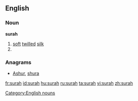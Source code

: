 ==English==

===Noun===
'''surah'''

# [[soft]] [[twill]]ed [[silk]]
# {{alternative spelling of|sura}}

===Anagrams===
* [[Ashur#English|Ashur]], [[shura#English|shura]]

[[Category:English nouns]]

[[fr:surah]]
[[id:surah]]
[[hu:surah]]
[[ru:surah]]
[[ta:surah]]
[[vi:surah]]
[[zh:surah]]